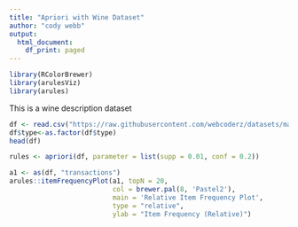 ```yaml
---
title: "Apriori with Wine Dataset"
author: "cody webb"
output:
  html_document:
    df_print: paged
---
```



```r
library(RColorBrewer)
library(arulesViz)
library(arules)
```


This is a wine description dataset
```r
df <- read.csv("https://raw.githubusercontent.com/webcoderz/datasets/main/winequalityN.csv",encoding = "UTF-8")
df$type<-as.factor(df$type)
head(df)
```
```r
rules <- apriori(df, parameter = list(supp = 0.01, conf = 0.2))
```
```r
a1 <- as(df, "transactions")
arules::itemFrequencyPlot(a1, topN = 20,
                          col = brewer.pal(8, 'Pastel2'),
                          main = 'Relative Item Frequency Plot',
                          type = "relative",
                          ylab = "Item Frequency (Relative)")

```

